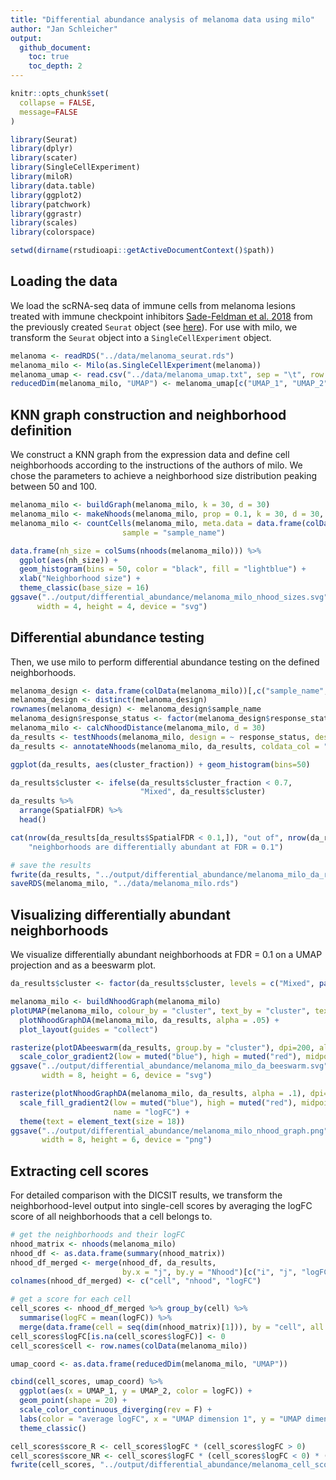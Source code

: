 ```yaml
---
title: "Differential abundance analysis of melanoma data using milo"
author: "Jan Schleicher"
output:
  github_document:
    toc: true
    toc_depth: 2
---
```


```r
knitr::opts_chunk$set(
  collapse = FALSE,
  message=FALSE
)
```

```r
library(Seurat)
library(dplyr)
library(scater)
library(SingleCellExperiment)
library(miloR)
library(data.table)
library(ggplot2)
library(patchwork)
library(ggrastr)
library(scales)
library(colorspace)
```

```r
setwd(dirname(rstudioapi::getActiveDocumentContext()$path))
```

## Loading the data

We load the scRNA-seq data of immune cells from melanoma lesions treated with immune checkpoint inhibitors [Sade-Feldman et al. 2018](https://doi.org/10.1016/j.cell.2018.10.038) from the previously created `Seurat` object (see [here](preprocess_data_melanoma.md)). For use with milo, we transform the `Seurat` object into a `SingleCellExperiment` object.

```r
melanoma <- readRDS("../data/melanoma_seurat.rds")
melanoma_milo <- Milo(as.SingleCellExperiment(melanoma))
melanoma_umap <- read.csv("../data/melanoma_umap.txt", sep = "\t", row.names = 1)
reducedDim(melanoma_milo, "UMAP") <- melanoma_umap[c("UMAP_1", "UMAP_2")]
```

## KNN graph construction and neighborhood definition

We construct a KNN graph from the expression data and define cell neighborhoods according to the instructions of the authors of milo. We chose the parameters to achieve a neighborhood size distribution peaking between 50 and 100.

```r
melanoma_milo <- buildGraph(melanoma_milo, k = 30, d = 30)
melanoma_milo <- makeNhoods(melanoma_milo, prop = 0.1, k = 30, d = 30, refined = T)
melanoma_milo <- countCells(melanoma_milo, meta.data = data.frame(colData(melanoma_milo)),
                         sample = "sample_name")

data.frame(nh_size = colSums(nhoods(melanoma_milo))) %>%
  ggplot(aes(nh_size)) +
  geom_histogram(bins = 50, color = "black", fill = "lightblue") +
  xlab("Neighborhood size") +
  theme_classic(base_size = 16)
ggsave("../output/differential_abundance/melanoma_milo_nhood_sizes.svg",
      width = 4, height = 4, device = "svg")
```

## Differential abundance testing

Then, we use milo to perform differential abundance testing on the defined neighborhoods.

```r
melanoma_design <- data.frame(colData(melanoma_milo))[,c("sample_name", "response_status")]
melanoma_design <- distinct(melanoma_design)
rownames(melanoma_design) <- melanoma_design$sample_name
melanoma_design$response_status <- factor(melanoma_design$response_status, c("NR", "R"))  # reference: non responder
melanoma_milo <- calcNhoodDistance(melanoma_milo, d = 30)
da_results <- testNhoods(melanoma_milo, design = ~ response_status, design.df = melanoma_design)
da_results <- annotateNhoods(melanoma_milo, da_results, coldata_col = "cluster")

ggplot(da_results, aes(cluster_fraction)) + geom_histogram(bins=50)

da_results$cluster <- ifelse(da_results$cluster_fraction < 0.7,
                             "Mixed", da_results$cluster)
da_results %>%
  arrange(SpatialFDR) %>%
  head()

cat(nrow(da_results[da_results$SpatialFDR < 0.1,]), "out of", nrow(da_results),
    "neighborhoods are differentially abundant at FDR = 0.1")

# save the results
fwrite(da_results, "../output/differential_abundance/melanoma_milo_da_results.csv")
saveRDS(melanoma_milo, "../data/melanoma_milo.rds")
```

## Visualizing differentially abundant neighborhoods

We visualize differentially abundant neighborhoods at FDR = 0.1 on a UMAP projection and as a beeswarm plot.

```r
da_results$cluster <- factor(da_results$cluster, levels = c("Mixed", paste("G", seq(11), sep="")))

melanoma_milo <- buildNhoodGraph(melanoma_milo)
plotUMAP(melanoma_milo, colour_by = "cluster", text_by = "cluster", text_size = 3) +
  plotNhoodGraphDA(melanoma_milo, da_results, alpha = .05) +
  plot_layout(guides = "collect")

rasterize(plotDAbeeswarm(da_results, group.by = "cluster"), dpi=200, alpha=.1) +
  scale_color_gradient2(low = muted("blue"), high = muted("red"), midpoint = 0)
ggsave("../output/differential_abundance/melanoma_milo_da_beeswarm.svg",
       width = 8, height = 6, device = "svg")

rasterize(plotNhoodGraphDA(melanoma_milo, da_results, alpha = .1), dpi=200) +
  scale_fill_gradient2(low = muted("blue"), high = muted("red"), midpoint = 0,
                       name = "logFC") +
  theme(text = element_text(size = 18))
ggsave("../output/differential_abundance/melanoma_milo_nhood_graph.png",
       width = 8, height = 6, device = "png")
```

## Extracting cell scores

For detailed comparison with the DICSIT results, we transform the neighborhood-level output into single-cell scores by averaging the logFC score of all neighborhoods that a cell belongs to.

```r
# get the neighborhoods and their logFC
nhood_matrix <- nhoods(melanoma_milo)
nhood_df <- as.data.frame(summary(nhood_matrix))
nhood_df_merged <- merge(nhood_df, da_results,
                         by.x = "j", by.y = "Nhood")[c("i", "j", "logFC")]
colnames(nhood_df_merged) <- c("cell", "nhood", "logFC")

# get a score for each cell
cell_scores <- nhood_df_merged %>% group_by(cell) %>%
  summarise(logFC = mean(logFC)) %>%
  merge(data.frame(cell = seq(dim(nhood_matrix)[1])), by = "cell", all.y = T)
cell_scores$logFC[is.na(cell_scores$logFC)] <- 0
cell_scores$cell <- row.names(colData(melanoma_milo))

umap_coord <- as.data.frame(reducedDim(melanoma_milo, "UMAP"))

cbind(cell_scores, umap_coord) %>%
  ggplot(aes(x = UMAP_1, y = UMAP_2, color = logFC)) +
  geom_point(shape = 20) +
  scale_color_continuous_diverging(rev = F) +
  labs(color = "average logFC", x = "UMAP dimension 1", y = "UMAP dimension 2") +
  theme_classic()

cell_scores$score_R <- cell_scores$logFC * (cell_scores$logFC > 0)
cell_scores$score_NR <- cell_scores$logFC * (cell_scores$logFC < 0) * (-1)
fwrite(cell_scores, "../output/differential_abundance/melanoma_cell_scores_milo.csv")
```






